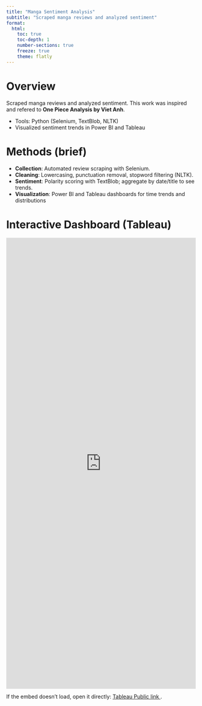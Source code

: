 ```yaml
---
title: "Manga Sentiment Analysis"
subtitle: "Scraped manga reviews and analyzed sentiment"
format:
  html:
    toc: true
    toc-depth: 1
    number-sections: true
    freeze: true
    theme: flatly
---
```


# Overview
Scraped manga reviews and analyzed sentiment. This work was inspired and refered to **One Piece Analysis by Viet Anh**.

- Tools: Python (Selenium, TextBlob, NLTK)
- Visualized sentiment trends in Power BI and Tableau

# Methods (brief)
- **Collection**: Automated review scraping with Selenium.
- **Cleaning**: Lowercasing, punctuation removal, stopword filtering (NLTK).
- **Sentiment**: Polarity scoring with TextBlob; aggregate by date/title to see trends.
- **Visualization**: Power BI and Tableau dashboards for time trends and distributions

# Interactive Dashboard (Tableau)

<iframe
  src="https://public.tableau.com/views/mashle_review_analysis/Dashboard1?:showVizHome=no&:embed=true&:toolbar=no"
  width="100%"
  height="1200"
  frameborder="0"
  scrolling="no"
  title="Manga Sentiment Dashboard">
</iframe>

<p style="margin-top:0.75rem;">
  If the embed doesn’t load, open it directly:
  <a href="https://public.tableau.com/app/profile/thi.thanh.hien.bui/viz/mashle_review_analysis/Dashboard1" target="_blank" rel="noopener">
    Tableau Public link
  </a>.
</p>



